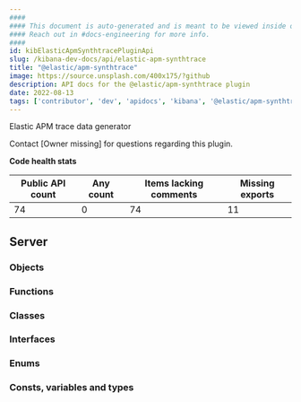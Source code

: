 ```yaml
---
####
#### This document is auto-generated and is meant to be viewed inside our experimental, new docs system.
#### Reach out in #docs-engineering for more info.
####
id: kibElasticApmSynthtracePluginApi
slug: /kibana-dev-docs/api/elastic-apm-synthtrace
title: "@elastic/apm-synthtrace"
image: https://source.unsplash.com/400x175/?github
description: API docs for the @elastic/apm-synthtrace plugin
date: 2022-08-13
tags: ['contributor', 'dev', 'apidocs', 'kibana', '@elastic/apm-synthtrace']
---
```


Elastic APM trace data generator

Contact [Owner missing] for questions regarding this plugin.

**Code health stats**

| Public API count  | Any count | Items lacking comments | Missing exports |
|-------------------|-----------|------------------------|-----------------|
| 74 | 0 | 74 | 11 |

## Server

### Objects
<DocDefinitionList data={elasticApmSynthtraceObj.server.objects}/>

### Functions
<DocDefinitionList data={elasticApmSynthtraceObj.server.functions}/>

### Classes
<DocDefinitionList data={elasticApmSynthtraceObj.server.classes}/>

### Interfaces
<DocDefinitionList data={elasticApmSynthtraceObj.server.interfaces}/>

### Enums
<DocDefinitionList data={elasticApmSynthtraceObj.server.enums}/>

### Consts, variables and types
<DocDefinitionList data={elasticApmSynthtraceObj.server.misc}/>

